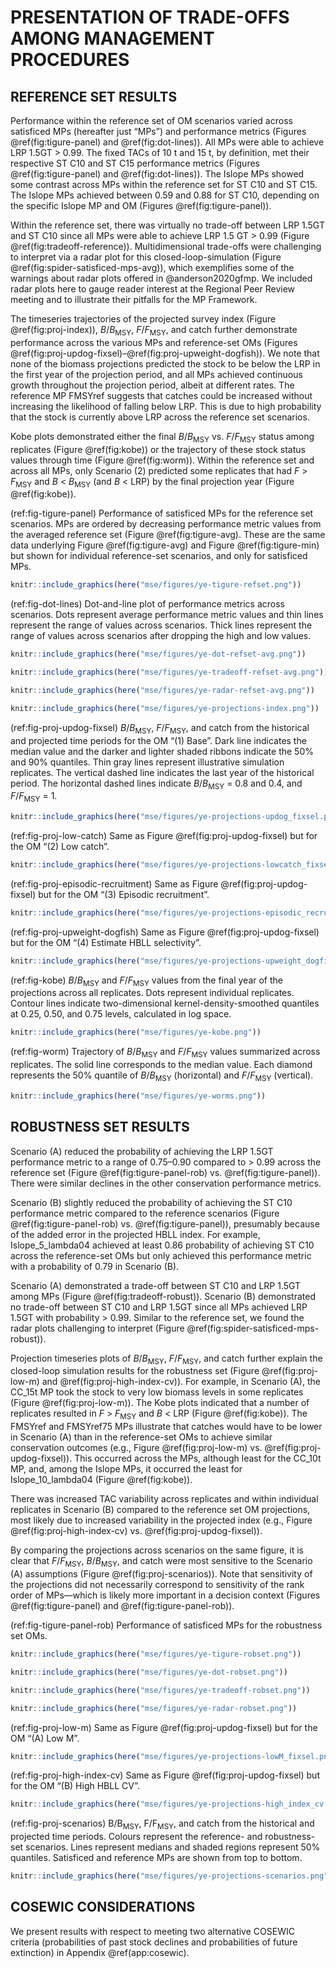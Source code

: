 # PRESENTATION OF TRADE-OFFS AMONG MANAGEMENT PROCEDURES {#sec:results}

## REFERENCE SET RESULTS

Performance within the reference set of OM scenarios varied across satisficed MPs (hereafter just "MPs") and performance metrics (Figures \@ref(fig:tigure-panel) and \@ref(fig:dot-lines)).
All MPs were able to achieve LRP 1.5GT > 0.99.
The fixed TACs of 10 t and 15 t, by definition, met their respective ST C10 and ST C15 performance metrics (Figures \@ref(fig:tigure-panel) and \@ref(fig:dot-lines)).
The Islope MPs showed some contrast across MPs within the reference set for ST C10 and ST C15.
The Islope MPs achieved between 0.59 and 0.88 for ST C10, depending on the specific Islope MP and OM (Figures \@ref(fig:tigure-panel)).

Within the reference set, there was virtually no trade-off between LRP 1.5GT and ST C10 since all MPs were able to achieve LRP 1.5 GT > 0.99 (Figure \@ref(fig:tradeoff-reference)).
Multidimensional trade-offs were challenging to interpret via a radar plot for this closed-loop-simulation (Figure \@ref(fig:spider-satisficed-mps-avg)), which exemplifies some of the warnings about radar plots offered in @anderson2020gfmp.
We included radar plots here to gauge reader interest at the Regional Peer Review meeting and to illustrate their pitfalls for the MP Framework.

<!--
A dot-and-line plot of the performance metrics aggregated across scenarios helps compare performance across MPs (Figure \@ref(fig:dot-lines)).
In general, variation performance metric values for any one MP across reference-set OMs was small, with the slight exception of Islope_10_lambda08 for LT C20 (Figure \@ref(fig:dot-lines)).
-->

The timeseries trajectories of the projected survey index (Figure \@ref(fig:proj-index)), *B*/*B*~MSY~, *F*/*F*~MSY~, and catch further demonstrate performance across the various MPs and reference-set OMs (Figures \@ref(fig:proj-updog-fixsel)--\@ref(fig:proj-upweight-dogfish)).
We note that none of the biomass projections predicted the stock to be below the LRP in the first year of the projection period, and all MPs achieved continuous growth throughout the projection period, albeit at different rates.
The reference MP FMSYref suggests that catches could be increased without increasing the likelihood of falling below LRP. This is due to high probability that the stock is currently above LRP across the reference set scenarios. 

Kobe plots demonstrated either the final *B*/*B*~MSY~ vs. *F*/*F*~MSY~ status among replicates (Figure \@ref(fig:kobe)) or the trajectory of these stock status values through time (Figure \@ref(fig:worm)).
Within the reference set and across all MPs, only Scenario (2) predicted some replicates that had *F* > *F*~MSY~ and *B* < *B*~MSY~ (and *B* < LRP) by the final projection year (Figure \@ref(fig:kobe)).

(ref:fig-tigure-panel) Performance of satisficed MPs for the reference set scenarios.
MPs are ordered by decreasing performance metric values from the averaged reference set (Figure \@ref(fig:tigure-avg).
These are the same data underlying Figure \@ref(fig:tigure-avg) and Figure \@ref(fig:tigure-min) but shown for individual reference-set scenarios, and only for satisficed MPs.

```r
knitr::include_graphics(here("mse/figures/ye-tigure-refset.png"))
```

\clearpage

(ref:fig-dot-lines)
Dot-and-line plot of performance metrics across scenarios.
Dots represent average performance metric values and thin lines represent the range of values across scenarios.
Thick lines represent the range of values across scenarios after dropping the high and low values.

```r
knitr::include_graphics(here("mse/figures/ye-dot-refset-avg.png"))
```

\clearpage

```r
knitr::include_graphics(here("mse/figures/ye-tradeoff-refset-avg.png"))
```

\clearpage

```r
knitr::include_graphics(here("mse/figures/ye-radar-refset-avg.png"))
```

\clearpage

```r
knitr::include_graphics(here("mse/figures/ye-projections-index.png"))
```

\clearpage

(ref:fig-proj-updog-fixsel) *B*/*B*~MSY~, *F*/*F*~MSY~, and catch from the historical and projected time periods for the OM "(1) Base".
Dark line indicates the median value and the darker and lighter shaded ribbons indicate the 50% and 90% quantiles.
Thin gray lines represent illustrative simulation replicates.
The vertical dashed line indicates the last year of the historical period.
The horizontal dashed lines indicate *B*/*B*~MSY~ = 0.8 and 0.4, and *F*/*F*~MSY~ = 1.

```r
knitr::include_graphics(here("mse/figures/ye-projections-updog_fixsel.png"))
```

(ref:fig-proj-low-catch) Same as Figure \@ref(fig:proj-updog-fixsel) but for the OM "(2) Low catch".

```r
knitr::include_graphics(here("mse/figures/ye-projections-lowcatch_fixsel.png"))
```

(ref:fig-proj-episodic-recruitment) Same as Figure \@ref(fig:proj-updog-fixsel) but for the OM "(3) Episodic recruitment".

```r
knitr::include_graphics(here("mse/figures/ye-projections-episodic_recruitment.png"))
```

(ref:fig-proj-upweight-dogfish) Same as Figure \@ref(fig:proj-updog-fixsel) but for the OM "(4) Estimate HBLL selectivity".

```r
knitr::include_graphics(here("mse/figures/ye-projections-upweight_dogfish.png"))
```

\clearpage

(ref:fig-kobe) *B*/*B*~MSY~ and *F*/*F*~MSY~ values from the final year of the projections across all replicates.
Dots represent individual replicates.
Contour lines indicate two-dimensional kernel-density-smoothed quantiles at 0.25, 0.50, and 0.75 levels, calculated in log space.

```r
knitr::include_graphics(here("mse/figures/ye-kobe.png"))
```

\clearpage

(ref:fig-worm) Trajectory of *B*/*B*~MSY~ and *F*/*F*~MSY~ values summarized across replicates.
The solid line corresponds to the median value.
Each diamond represents the 50% quantile of *B*/*B*~MSY~ (horizontal) and *F*/*F*~MSY~ (vertical).

```r
knitr::include_graphics(here("mse/figures/ye-worms.png"))
```

\clearpage

## ROBUSTNESS SET RESULTS

Scenario (A) reduced the probability of achieving the LRP 1.5GT performance metric to a range of 0.75--0.90 compared to > 0.99 across the reference set (Figure \@ref(fig:tigure-panel-rob) vs. \@ref(fig:tigure-panel)).
There were similar declines in the other conservation performance metrics.

Scenario (B) slightly reduced the probability of achieving the ST C10 performance metric compared to the reference scenarios (Figure \@ref(fig:tigure-panel-rob) vs. \@ref(fig:tigure-panel)), presumably because of the added error in the projected HBLL index.
For example, Islope_5_lambda04 achieved at least 0.86 probability of achieving ST C10 across the reference-set OMs but only achieved this performance metric with a probability of 0.79 in Scenario (B).

Scenario (A) demonstrated a trade-off between ST C10 and LRP 1.5GT among MPs (Figure \@ref(fig:tradeoff-robust)).
Scenario (B) demonstrated no trade-off between ST C10 and LRP 1.5GT since all MPs achieved LRP 1.5GT with probability > 0.99.
Similar to the reference set, we found the radar plots challenging to interpret (Figure \@ref(fig:spider-satisficed-mps-robust)).

Projection timeseries plots of *B*/*B*~MSY~, *F*/*F*~MSY~, and catch further explain the closed-loop simulation results for the robustness set (Figure \@ref(fig:proj-low-m) and \@ref(fig:proj-high-index-cv)).
For example, in Scenario (A), the CC_15t MP took the stock to very low biomass levels in some replicates (Figure \@ref(fig:proj-low-m)).
The Kobe plots indicated that a number of replicates resulted in *F* > *F*~MSY~ and *B* < LRP  (Figure \@ref(fig:kobe)). 
The FMSYref and FMSYref75 MPs illustrate that catches would have to be lower in Scenario (A) than in the reference-set OMs to achieve similar conservation outcomes (e.g., Figure \@ref(fig:proj-low-m) vs. \@ref(fig:proj-updog-fixsel)).
This occurred across the MPs, although least for the CC_10t MP, and, among the Islope MPs, it occurred the least for Islope_10_lambda04 (Figure \@ref(fig:kobe)).

There was increased TAC variability across replicates and within individual replicates in Scenario (B) compared to the reference set OM projections, most likely due to increased variability in the projected index (e.g., Figure \@ref(fig:proj-high-index-cv) vs. \@ref(fig:proj-updog-fixsel)).

By comparing the projections across scenarios on the same figure, it is clear that *F*/*F*~MSY~, *B*/*B*~MSY~, and catch were most sensitive to the Scenario (A) assumptions (Figure \@ref(fig:proj-scenarios)). 
Note that sensitivity of the projections did not necessarily correspond to sensitivity of the rank order of MPs---which is likely more important in a decision context (Figures \@ref(fig:tigure-panel) and \@ref(fig:tigure-panel-rob)).

(ref:fig-tigure-panel-rob) Performance of satisficed MPs for the robustness set OMs.

```r
knitr::include_graphics(here("mse/figures/ye-tigure-robset.png"))
```

```r
knitr::include_graphics(here("mse/figures/ye-dot-robset.png"))
```

```r
knitr::include_graphics(here("mse/figures/ye-tradeoff-robset.png"))
```

```r
knitr::include_graphics(here("mse/figures/ye-radar-robset.png"))
```

(ref:fig-proj-low-m) Same as Figure \@ref(fig:proj-updog-fixsel) but for the OM "(A) Low M".

```r
knitr::include_graphics(here("mse/figures/ye-projections-lowM_fixsel.png"))
```

(ref:fig-proj-high-index-cv) Same as Figure \@ref(fig:proj-updog-fixsel) but for the OM "(B) High HBLL CV".

```r
knitr::include_graphics(here("mse/figures/ye-projections-high_index_cv.png"))
```

(ref:fig-proj-scenarios) B/B~MSY~, F/F~MSY~, and catch from the historical and projected time periods.
Colours represent the reference- and robustness-set scenarios.
Lines represent medians and shaded regions represent 50% quantiles.
Satisficed and reference MPs are shown from top to bottom.

```r
knitr::include_graphics(here("mse/figures/ye-projections-scenarios.png"))
```

\clearpage

## COSEWIC CONSIDERATIONS

We present results with respect to meeting two alternative COSEWIC criteria (probabilities of past stock declines and probabilities of future extinction) in Appendix \@ref(app:cosewic).


